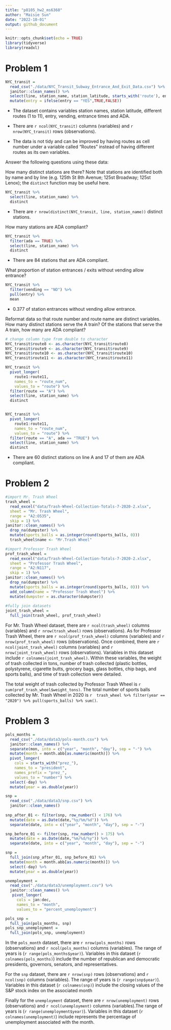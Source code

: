 ```yaml
---
title: "p8105_hw2_ms6360"
author: "Maisie Sun"
date: "2022-10-01"
output: github_document
---
```


```r
knitr::opts_chunk$set(echo = TRUE)
library(tidyverse)
library(readxl)
```

# Problem 1

```r
NYC_transit = 
  read_csv("./data/NYC_Transit_Subway_Entrance_And_Exit_Data.csv") %>%
  janitor::clean_names() %>%
  select(line, station_name, station_latitude, starts_with('route'), entry, vending, entrance_type, ada) %>% 
  mutate(entry = ifelse(entry == "YES",TRUE,FALSE))
```

* The dataset contains variables station names, station latitude, different routes (1 to 11), entry, vending, entrance times and ADA. 

* There are `r ncol(NYC_transit)` columns (variables) and `r nrow(NYC_transit)` rows (observations). 

* The data is not tidy and can be improved by having routes as cell number under a variable called "Routes" instead of having different routes as its own variables.

Answer the following questions using these data:

How many distinct stations are there? Note that stations are identified both by name and by line (e.g. 125th St 8th Avenue; 125st Broadway; 125st Lenox); the `distinct` function may be useful here.

```r
NYC_transit %>%
  select(line, station_name) %>%
  distinct
```

* There are `r nrow(distinct(NYC_transit, line, station_name))` distinct stations.

How many stations are ADA compliant?

```r
NYC_transit %>%
  filter(ada == TRUE) %>%
  select(line, station_name) %>%
  distinct
```

* There are 84 stations that are ADA compliant.

What proportion of station entrances / exits without vending allow entrance?

```r
NYC_transit %>%
  filter(vending == "NO") %>%
  pull(entry) %>%
  mean
```

* 0.377 of station entrances without vending allow entrance.

Reformat data so that route number and route name are distinct variables. How many distinct stations serve the A train? Of the stations that serve the A train, how many are ADA compliant?

```r
# change column type from double to character
NYC_transit$route8 <- as.character(NYC_transit$route8)  
NYC_transit$route9 <- as.character(NYC_transit$route9)  
NYC_transit$route10 <- as.character(NYC_transit$route10)  
NYC_transit$route11 <- as.character(NYC_transit$route11)  

NYC_transit %>%
  pivot_longer(
    route1:route11,
    names_to = "route_num",
    values_to = "route") %>%
  filter(route == "A") %>%
  select(line, station_name) %>%
  distinct


NYC_transit %>%
  pivot_longer(
    route1:route11,
    names_to = "route_num",
    values_to = "route") %>%
  filter(route == "A", ada == "TRUE") %>%
  select(line, station_name) %>%
  distinct
```

* There are 60 distinct stations on line A and 17 of them are ADA compliant.

# Problem 2

```r
#import Mr. Trash Wheel
trash_wheel = 
  read_excel("data/Trash-Wheel-Collection-Totals-7-2020-2.xlsx",
  sheet = "Mr. Trash Wheel",
  range = "A2:O535",
  skip = 1) %>%
janitor::clean_names() %>%
  drop_na(dumpster) %>%
  mutate(sports_balls = as.integer(round(sports_balls, 0)))
  trash_wheel$name <- "Mr.Trash Wheel"

#import Professor Trash Wheel
prof_trash_wheel = 
  read_excel("data/Trash-Wheel-Collection-Totals-7-2020-2.xlsx",
  sheet = "Professor Trash Wheel",
  range = "A2:N117",
  skip = 1) %>%
janitor::clean_names() %>%
  drop_na(dumpster) %>%
  mutate(sports_balls = as.integer(round(sports_balls, 0))) %>%
  add_column(name = "Professor Trash Wheel") %>%
  mutate(dumpster = as.character(dumpster))
  
#fully join datasets
joint_trash_wheel = 
  full_join(trash_wheel, prof_trash_wheel)
```

For Mr. Trash Wheel dataset, there are `r ncol(trash_wheel)` columns (variables) and `r nrow(trash_wheel)` rows (observations). As for Professor Trash Wheel, there are `r ncol(prof_trash_wheel)` columns (variables) and `r nrow(prof_trash_wheel)` rows (observations). Once combined, there are `r ncol(joint_trash_wheel)` columns (variables) and `r nrow(joint_trash_wheel)` rows (observations). Variables in this dataset include `r colnames(joint_trash_wheel)`. Within these variables, the weight of trash collected in tons, number of trash collected (plastic bottles, polystyrene, cigarette butts, grocery bags, glass bottles, chip bags, and sports balls), and time of trash collection were detailed.

The total weight of trash collected by Professor Trash Wheel is `r sum(prof_trash_wheel$weight_tons)`. The total number of sports balls collected by Mr. Trash Wheel in 2020 is `r  trash_wheel %>% filter(year == "2020") %>% pull(sports_balls) %>% sum()`.

# Problem 3

```r
pols_months = 
  read_csv("./data/data3/pols-month.csv") %>%
  janitor::clean_names() %>%
  separate(mon, into = c("year", "month", "day"), sep = "-") %>%
  mutate(month = month.abb[as.numeric(month)]) %>%
  pivot_longer( 
    cols = starts_with("prez_"),
    names_to = "president",
    names_prefix = "prez_",
    values_to = "number") %>%
  select(-day) %>%
  mutate(year = as.double(year))
```

```r
snp = 
  read_csv("./data/data3/snp.csv") %>%
  janitor::clean_names()
  
snp_after_01 <- filter(snp, row_number() < 176) %>%
  mutate(date = as.Date(date,"%y/%m/%d")) %>%
  separate(date, into = c("year", "month", "day"), sep = "-")

snp_before_01 <- filter(snp, row_number() > 175) %>%
  mutate(date = as.Date(date,"%m/%d/%y")) %>%
  separate(date, into = c("year", "month", "day"), sep = "-")

snp = 
  full_join(snp_after_01, snp_before_01) %>%
  mutate(month = month.abb[as.numeric(month)]) %>%
  select(-day) %>%
  mutate(year = as.double(year))
```

```r
unemployment = 
  read_csv("./data/data3/unemployment.csv") %>%
  janitor::clean_names() %>%
   pivot_longer( 
     cols = jan:dec,
     names_to = "month",
     values_to = "percent_unemployment")

pols_snp = 
  full_join(pols_months, snp)
pols_snp_unemployment = 
  full_join(pols_snp, unemployment)
```

In the `pols_month` dataset, there are `r nrow(pols_months)` rows (observations) and `r ncol(pols_months)` columns (variables). The range of years is (`r range(pols_months$year)`). Variables in this dataset (`r colnames(pols_months)`) include the number of republican and democratic presidents, governors, senators, and representatives.

For the `snp` dataset, there are `r nrow(snp)` rows (observations) and `r ncol(snp)` columns (variables). The range of years is (`r range(snp$year)`). Variables in this dataset (`r colnames(snp)`) include the closing values of the S&P stock index on the associated month

Finally for the `unemployment` dataset, there are `r nrow(unemployment)` rows (observations) and `r ncol(unemployment)` columns (variables).The range of years is (`r range(unemployment$year)`). Variables in this dataset (`r colnames(unemployment)`) include represents the percentage of unemployment associated with the month.